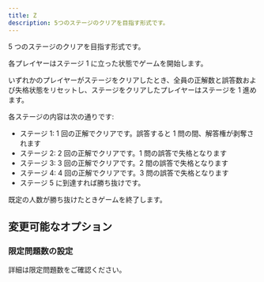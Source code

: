 ```yaml
---
title: Z
description: 5つのステージのクリアを目指す形式です。
---
```


5 つのステージのクリアを目指す形式です。

各プレイヤーはステージ 1 に立った状態でゲームを開始します。

いずれかのプレイヤーがステージをクリアしたとき、全員の正解数と誤答数および失格状態をリセットし、ステージをクリアしたプレイヤーはステージを 1 進めます。

各ステージの内容は次の通りです:

- ステージ 1: 1 回の正解でクリアです。誤答すると 1 問の間、解答権が剥奪されます
- ステージ 2: 2 回の正解でクリアです。1 問の誤答で失格となります
- ステージ 3: 3 回の正解でクリアです。2 間の誤答で失格となります
- ステージ 4: 4 回の正解でクリアです。3 問の誤答で失格となります
- ステージ 5 に到達すれば勝ち抜けです。

既定の人数が勝ち抜けたときゲームを終了します。

## 変更可能なオプション

### 限定問題数の設定

詳細は限定問題数をご確認ください。
